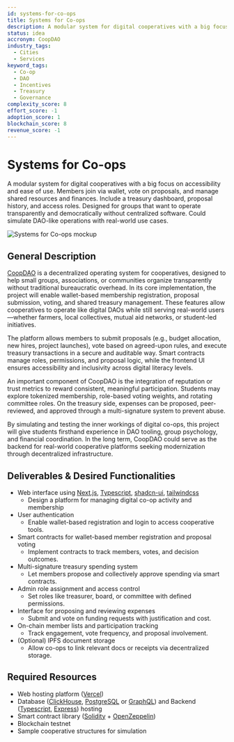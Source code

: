 ```yaml
---
id: systems-for-co-ops
title: Systems for Co-ops
description: A modular system for digital cooperatives with a big focus on accessibility and ease of use. Members join via wallet, vote on proposals, and manage shared resources and finances. Include a treasury dashboard, proposal history, and access roles. Designed for groups that want to operate transparently and democratically without centralized software. Could simulate DAO-like operations with real-world use cases.
status: idea
accronym: CoopDAO
industry_tags:
  - Cities
  - Services
keyword_tags:
  - Co-op
  - DAO
  - Incentives
  - Treasury
  - Governance
complexity_score: 8
effort_score: -1
adoption_score: 1
blockchain_score: 8
revenue_score: -1
---
```



# Systems for Co-ops

A modular system for digital cooperatives with a big focus on accessibility and ease of use. Members join via wallet, vote on proposals, and manage shared resources and finances. Include a treasury dashboard, proposal history, and access roles. Designed for groups that want to operate transparently and democratically without centralized software. Could simulate DAO-like operations with real-world use cases.

![Systems for Co-ops mockup](/images/project/systems-for-co-ops.jpg)

## General Description

[CoopDAO](https://coopdao.monark.io) is a decentralized operating system for cooperatives, designed to help small groups, associations, or communities organize transparently without traditional bureaucratic overhead. In its core implementation, the project will enable wallet-based membership registration, proposal submission, voting, and shared treasury management. These features allow cooperatives to operate like digital DAOs while still serving real-world users—whether farmers, local collectives, mutual aid networks, or student-led initiatives.

The platform allows members to submit proposals (e.g., budget allocation, new hires, project launches), vote based on agreed-upon rules, and execute treasury transactions in a secure and auditable way. Smart contracts manage roles, permissions, and proposal logic, while the frontend UI ensures accessibility and inclusivity across digital literacy levels.

An important component of CoopDAO is the integration of reputation or trust metrics to reward consistent, meaningful participation. Students may explore tokenized membership, role-based voting weights, and rotating committee roles. On the treasury side, expenses can be proposed, peer-reviewed, and approved through a multi-signature system to prevent abuse.

By simulating and testing the inner workings of digital co-ops, this project will give students firsthand experience in DAO tooling, group psychology, and financial coordination. In the long term, CoopDAO could serve as the backend for real-world cooperative platforms seeking modernization through decentralized infrastructure.

## Deliverables & Desired Functionalities

- Web interface using [Next.js](https://nextjs.org/), [Typescript](https://www.typescriptlang.org/), [shadcn-ui](https://ui.shadcn.com/), [tailwindcss](https://tailwindcss.com/)
   - Design a platform for managing digital co-op activity and membership
- User authentication 
   - Enable wallet-based registration and login to access cooperative tools.
- Smart contracts for wallet-based member registration and proposal voting
   - Implement contracts to track members, votes, and decision outcomes.
- Multi-signature treasury spending system
   - Let members propose and collectively approve spending via smart contracts.
- Admin role assignment and access control
   - Set roles like treasurer, board, or committee with defined permissions.
- Interface for proposing and reviewing expenses
   - Submit and vote on funding requests with justification and cost.
- On-chain member lists and participation tracking
   - Track engagement, vote frequency, and proposal involvement.
- (Optional) IPFS document storage
   - Allow co-ops to link relevant docs or receipts via decentralized storage.

## Required Resources

- Web hosting platform ([Vercel](https://www.vercel.com/))
- Database ([ClickHouse](https://clickhouse.com/), [PostgreSQL](https://www.postgresql.org/) or [GraphQL](https://graphql.org/)) and Backend ([Typescript](https://www.typescriptlang.org/), [Express](https://expressjs.com/)) hosting
- Smart contract library ([Solidity](https://soliditylang.org/) + [OpenZeppelin](https://www.openzeppelin.com/))
- Blockchain testnet
- Sample cooperative structures for simulation

